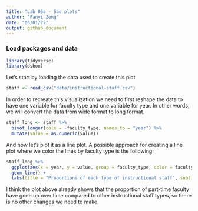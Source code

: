 ```yaml
---
title: "Lab 06a - Sad plots"
author: "Fanyi Zeng"
date: "03/01/22"
output: github_document
---
```


### Load packages and data

```r
library(tidyverse) 
library(dsbox) 
```

Let’s start by loading the data used to create this plot.

```r
staff <- read_csv("data/instructional-staff.csv")
```

In order to recreate this visualization we need to first reshape the data to have one variable for faculty type and one variable for year. In other words, we will convert the data from wide format to long format.

```r
staff_long <- staff %>%
  pivot_longer(cols = -faculty_type, names_to = "year") %>%
  mutate(value = as.numeric(value))
```

And now let’s plot it as a line plot. A possible approach for creating a line plot where we color the lines by faculty type is the following:

```r
staff_long %>%
  ggplot(aes(x = year, y = value, group = faculty_type, color = faculty_type)) +
  geom_line() +
  labs(title = "Proportions of each type of instructional staff", subtitle = "By year", x = "Year", y = "Proportions", color = "Faculty type")
```

I think the plot above already shows that the proportion of part-time faculty have gone up over time compared to other instructional staff types, so there is no other changes we need to make.
